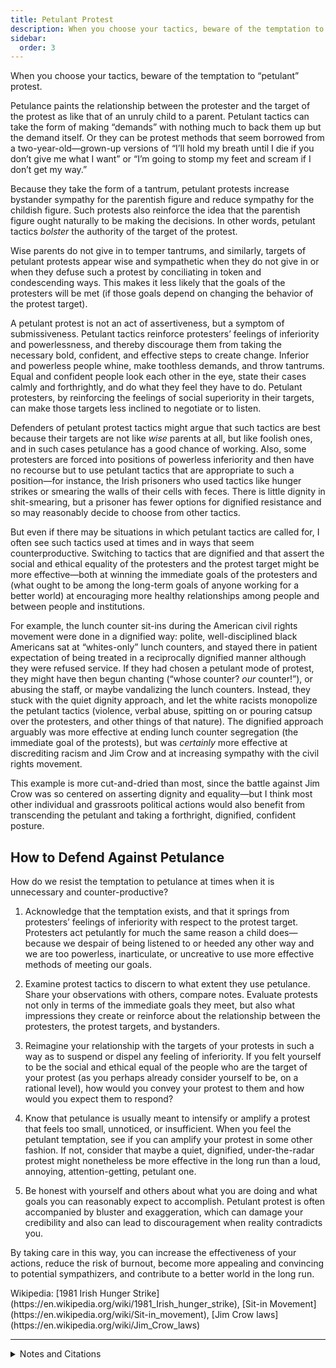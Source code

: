 ```yaml
---
title: Petulant Protest
description: When you choose your tactics, beware of the temptation to “petulant” protest.
sidebar:
  order: 3
---
```


When you choose your tactics, beware of the temptation to “petulant” protest.

Petulance paints the relationship between the protester and the target of the protest as like that of an unruly child to a parent.
Petulant tactics can take the form of making “demands” with nothing much to back them up but the demand itself.
Or they can be protest methods that seem borrowed from a two-year-old—grown-up versions of “I’ll hold my breath until I die if you don’t give me what I want” or “I’m going to stomp my feet and scream if I don’t get my way.”

Because they take the form of a tantrum, petulant protests increase bystander sympathy for the parentish figure and reduce sympathy for the childish figure.
Such protests also reinforce the idea that the parentish figure ought naturally to be making the decisions.
In other words, petulant tactics *bolster* the authority of the target of the protest.

Wise parents do not give in to temper tantrums, and similarly, targets of petulant protests appear wise and sympathetic when they do not give in or when they defuse such a protest by conciliating in token and condescending ways.
This makes it less likely that the goals of the protesters will be met (if those goals depend on changing the behavior of the protest target).

A petulant protest is not an act of assertiveness, but a symptom of submissiveness.
Petulant tactics reinforce protesters’ feelings of inferiority and powerlessness, and thereby discourage them from taking the necessary bold, confident, and effective steps to create change.
Inferior and powerless people whine, make toothless demands, and throw tantrums.
Equal and confident people look each other in the eye, state their cases calmly and forthrightly, and do what they feel they have to do.
Petulant protesters, by reinforcing the feelings of social superiority in their targets, can make those targets less inclined to negotiate or to listen.

Defenders of petulant protest tactics might argue that such tactics are best because their targets are not like *wise* parents at all, but like foolish ones, and in such cases petulance has a good chance of working.
Also, some protesters are forced into positions of powerless inferiority and then have no recourse but to use petulant tactics that are appropriate to such a position—for instance, the Irish prisoners who used tactics like hunger strikes or smearing the walls of their cells with feces.
There is little dignity in shit-smearing, but a prisoner has fewer options for dignified resistance and so may reasonably decide to choose from other tactics.

But even if there may be situations in which petulant tactics are called for, I often see such tactics used at times and in ways that seem counterproductive.
Switching to tactics that are dignified and that assert the social and ethical equality of the protesters and the protest target might be more effective—both at winning the immediate goals of the protesters and (what ought to be among the long-term goals of anyone working for a better world) at encouraging more healthy relationships among people and between people and institutions.

For example, the lunch counter sit-ins during the American civil rights movement were done in a dignified way:
polite, well-disciplined black Americans sat at “whites-only” lunch counters, and stayed there in patient expectation of being treated in a reciprocally dignified manner although they were refused service.
If they had chosen a petulant mode of protest, they might have then begun chanting (“whose counter? *our* counter!”), or abusing the staff, or maybe vandalizing the lunch counters.
Instead, they stuck with the quiet dignity approach, and let the white racists monopolize the petulant tactics (violence, verbal abuse, spitting on or pouring catsup over the protesters, and other things of that nature).
The dignified approach arguably was more effective at ending lunch counter segregation (the immediate goal of the protests), but was *certainly* more effective at discrediting racism and Jim Crow and at increasing sympathy with the civil rights movement.

This example is more cut-and-dried than most, since the battle against Jim Crow was so centered on asserting dignity and equality—but I think most other individual and grassroots political actions would also benefit from transcending the petulant and taking a forthright, dignified, confident posture.

## How to Defend Against Petulance

How do we resist the temptation to petulance at times when it is unnecessary and counter-productive?

1. Acknowledge that the temptation exists, and that it springs from protesters’ feelings of inferiority with respect to the protest target.
   Protesters act petulantly for much the same reason a child does—because we despair of being listened to or heeded any other way and we are too powerless, inarticulate, or uncreative to use more effective methods of meeting our goals.

2. Examine protest tactics to discern to what extent they use petulance.
   Share your observations with others, compare notes.
   Evaluate protests not only in terms of the immediate goals they meet, but also what impressions they create or reinforce about the relationship between the protesters, the protest targets, and bystanders.

3. Reimagine your relationship with the targets of your protests in such a way as to suspend or dispel any feeling of inferiority.
   If you felt yourself to be the social and ethical equal of the people who are the target of your protest (as you perhaps already consider yourself to be, on a rational level), how would you convey your protest to them and how would you expect them to respond?

4. Know that petulance is usually meant to intensify or amplify a protest that feels too small, unnoticed, or insufficient.
   When you feel the petulant temptation, see if you can amplify your protest in some other fashion.
   If not, consider that maybe a quiet, dignified, under-the-radar protest might nonetheless be more effective in the long run than a loud, annoying, attention-getting, petulant one.

5. Be honest with yourself and others about what you are doing and what goals you can reasonably expect to accomplish.
   Petulant protest is often accompanied by bluster and exaggeration, which can damage your credibility and also can lead to discouragement when reality contradicts you.

By taking care in this way, you can increase the effectiveness of your actions, reduce the risk of burnout, become more appealing and convincing to potential sympathizers, and contribute to a better world in the long run.

<Aside type="tip" title="Links">
Wikipedia: [1981 Irish Hunger Strike](https://en.wikipedia.org/wiki/1981_Irish_hunger_strike), [Sit-in Movement](https://en.wikipedia.org/wiki/Sit-in_movement), [Jim Crow laws](https://en.wikipedia.org/wiki/Jim_Crow_laws)
</Aside>

---

<details>
<summary>Notes and Citations</summary>

Gandhi counseled:
> Non-cooperation is not a movement of brag, bluster, or bluff. It is a test of our sincerity. It requires solid and silent self-sacrifice. It challenges our honesty and our capacity for national work. It is a movement that aims at translating ideas into action…
>
> A non-cooperationist strives to compel attention and to set an example not by his violence but by his unobtrusive humility. He allows his solid action to speak for his creed. His strength lies in his reliance upon the correctness of his position. And the conviction of it grows most in his opponent when he least interposes his speech between his action and his opponent. Speech, especially when it is haughty, betrays want of confidence and it makes one’s opponent sceptical about the reality of the act itself.

― <i>Young India</i> Vol. I; pp. 65–66 [[“The Need for Humility”](https://archive.org/details/nonviolentresist00gand/page/58/mode/2up) <i>Non-Violent Resistance</i> (1961) pp. 58–59]

When I originally wrote these observations, I used Gandhi’s hunger strikes as a counterexample of petulant protest that may have been effective.
But after reviewing some of what Gandhi wrote about the tactic, I’m not sure it qualifies.
When he was on hunger strikes, he often compared *himself* to a parent, and those he was trying to influence to children.
He viewed hunger strikes (sometimes, anyway) as a form of penance he would undertake because he had failed to discipline his (metaphorical) children well; the “children” would then, because of their esteem for him, repent and get straight (at least if the strike worked as planned).
This is a little odd, and bears some resemblance to the petulant mode I’m trying to describe, but isn’t quite the same.

</details>

